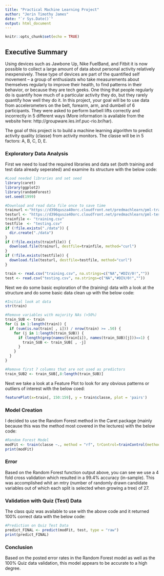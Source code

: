 ---
title: "Practical Machine Learning Project"
author: "Jerin Timothy James"
date: "`r Sys.Date()`"
output: html_document
---

```{r setup, include=FALSE}
knitr::opts_chunk$set(echo = TRUE)
```

## Executive Summary

Using devices such as Jawbone Up, Nike FuelBand, and Fitbit it is now possible to collect a large amount of data about personal activity relatively inexpensively. These type of devices are part of the quantified self movement – a group of enthusiasts who take measurements about themselves regularly to improve their health, to find patterns in their behavior, or because they are tech geeks. One thing that people regularly do is quantify how much of a particular activity they do, but they rarely quantify how well they do it. In this project, your goal will be to use data from accelerometers on the belt, forearm, arm, and dumbell of 6 participants. They were asked to perform barbell lifts correctly and incorrectly in 5 different ways (More information is available from the website here: http://groupware.les.inf.puc-rio.br/har).  

The goal of this project is to build a machine learning algorithm to predict activity quality (classe) from activity monitors.  The classe will be in 5 factors: A, B, C, D, E.

### Exploratory Data Analysis

First we need to load the required libraries and data set (both training and test data already seperated) and examine its structure with the below code:

```{r} 
#Load needed libraries and set seed
library(caret)
library(ggplot2)
library(randomForest)
set.seed(1999)

#Download and read data file once to save time
trainurl <-"https://d396qusza40orc.cloudfront.net/predmachlearn/pml-training.csv"
testurl <- "https://d396qusza40orc.cloudfront.net/predmachlearn/pml-testing.csv"
trainfile <- "training.csv"
testfile  <- "testing.csv"
if (!file.exists("./data")) {
  dir.create("./data")
}
if (!file.exists(trainfile)) {
  download.file(trainurl, destfile=trainfile, method="curl")
}
if (!file.exists(testfile)) {
  download.file(testurl, destfile=testfile, method="curl")
}

train <- read.csv("training.csv", na.strings=c("NA","#DIV/0!",""))
test <- read.csv("testing.csv", na.strings=c("NA","#DIV/0!",""))

```

Next we do some basic exploration of the (training) data with a look at the structure and do some basic data clean up with the below code: 

```{r} 
#Initial look at data
str(train)

#Remove variables with majority NAs (>50%)
train_SUB <- train
for (i in 1:length(train)) {
  if (sum(is.na(train[ , i])) / nrow(train) >= .50) {
    for (j in 1:length(train_SUB)) {
      if (length(grep(names(train[i]), names(train_SUB)[j]))==1) {
        train_SUB <- train_SUB[ , -j]
      }
    }
  }
}

#Remove first 7 columns that are not used as predictors
train_SUB2 <- train_SUB[,8:length(train_SUB)]

```

Next we take a look at a Feature Plot to look for any obvious patterns or outliers of interest with the below coed:

```{r} 
featurePlot(x=train[, 150:159], y = train$classe, plot = 'pairs')
```

### Model Creation

I decided to use the Random Forest method in the Caret package (mainly because this was the method most covered in the lectures) with the below code:

```{r} 
#Random Forest Model
modFit <- train(classe ~., method = "rf", trControl=trainControl(method = "cv", number = 4), data = train_SUB2)
print(modFit)
```

### Error
Based on the Random Forest function output above, you can see we use a 4 fold cross validation which resulted in a 99.4% accuracy (in-sample).  This was accomplished whit an mtry (number of randomly drawn candidate variables out of which each split is selected when growing a tree) of 27.

### Validation with Quiz (Test) Data

The class quiz was available to use with the above code and it returned 100% correct data with the below code:

```{r} 
#Prediction on Quiz Test Data
predict_FINAL <- predict(modFit, test, type = "raw")
print(predict_FINAL)
```

### Conclusion

Based on the posted error rates in the Random Forest model as well as the 100% Quiz data validation, this model appears to be accurate to a high degree.